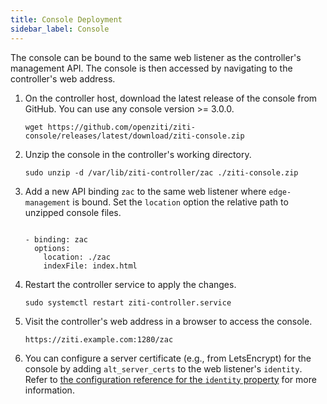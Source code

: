 ```yaml
---
title: Console Deployment
sidebar_label: Console
---
```


The console can be bound to the same web listener as the controller's management API. The console is then accessed by navigating to the controller's web address.

1. On the controller host, download the latest release of the console from GitHub. You can use any console version >= 3.0.0.

    ```text
    wget https://github.com/openziti/ziti-console/releases/latest/download/ziti-console.zip
    ```

1. Unzip the console in the controller's working directory.

    ```text
    sudo unzip -d /var/lib/ziti-controller/zac ./ziti-console.zip
    ```

1. Add a new API binding `zac` to the same web listener where `edge-management` is bound. Set the `location`  option the relative path to unzipped console files.

    ```text
    
    - binding: zac
      options:
        location: ./zac
        indexFile: index.html
    ```

1. Restart the controller service to apply the changes.

    ```text
    sudo systemctl restart ziti-controller.service
    ```

1. Visit the controller's web address in a browser to access the console.

    ```text
    https://ziti.example.com:1280/zac
    ```

1. You can configure a server certificate (e.g., from LetsEncrypt) for the console by adding `alt_server_certs` to the web listener's `identity`. Refer to [the configuration reference for the `identity` property](/reference/30-configuration/conventions.md#identity) for more information.
